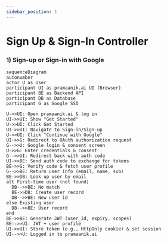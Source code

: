 ```yaml
---
sidebar_position: 1
---
```


# Sign Up & Sign-In Controller

### 1) Sign-up or Sign-in with Google

```mermaid
sequenceDiagram
autonumber
actor U as User
participant UI as pramaanik.ai UI (Browser)
participant BE as Backend API
participant DB as Database
participant G as Google SSO

U->>UI: Open pramaanik.ai & log in
UI->>UI: Show "Get Started"
U->>UI: Click Get Started
UI->>UI: Navigate to Sign-in/Sign-up
U->>UI: Click "Continue with Google"
UI->>G: Redirect to OAuth authorization request
G-->>U: Google login & consent screen
U->>G: Enter credentials & consent
G-->>UI: Redirect back with auth code
UI->>BE: Send auth code to exchange for tokens
BE->>G: Verify code & fetch user profile
G-->>BE: Return user info (email, name, sub)
BE->>DB: Look up user by email
alt First-time user (not found)
  DB-->>BE: No match
  BE->>DB: Create user record
  DB-->>BE: New user id
else Existing user
  DB-->>BE: User record
end
BE->>BE: Generate JWT (user_id, expiry, scopes)
BE-->>UI: JWT + user profile
UI->>UI: Store token (e.g., HttpOnly cookie) & set session
UI-->>U: Logged in to pramaanik.ai

```
